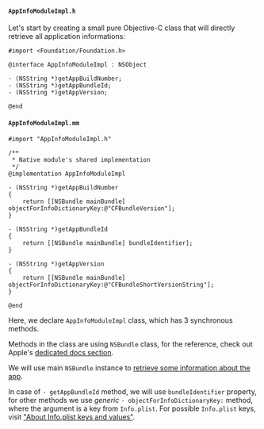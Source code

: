 #### `AppInfoModuleImpl.h`

Let's start by creating a small pure Objective-C class that will directly retrieve all application informations:

```objc title="ios/AppInfoModuleImpl.h"
#import <Foundation/Foundation.h>

@interface AppInfoModuleImpl : NSObject

- (NSString *)getAppBuildNumber;
- (NSString *)getAppBundleId;
- (NSString *)getAppVersion;

@end
```

#### `AppInfoModuleImpl.mm`

```objc title="ios/AppInfoModuleImpl.mm"
#import "AppInfoModuleImpl.h"

/**
 * Native module's shared implementation
 */
@implementation AppInfoModuleImpl

- (NSString *)getAppBuildNumber
{
    return [[NSBundle mainBundle] objectForInfoDictionaryKey:@"CFBundleVersion"];
}

- (NSString *)getAppBundleId
{
    return [[NSBundle mainBundle] bundleIdentifier];
}

- (NSString *)getAppVersion
{
    return [[NSBundle mainBundle] objectForInfoDictionaryKey:@"CFBundleShortVersionString"];
}

@end
```

Here, we declare `AppInfoModuleImpl` class, which has 3 synchronous methods.

Methods in the class are using `NSBundle` class, for the reference, check out Apple's [dedicated docs section](https://developer.apple.com/documentation/foundation/nsbundle?language=objc).

We will use main `NSBundle` instance to [retrieve some information about the app](https://developer.apple.com/documentation/foundation/nsbundle#1652578).

In case of `- getAppBundleId` method, we will use `bundleIdentifier` property, for other methods we use _generic_ `- objectForInfoDictionaryKey:` method, where the argument is a key from `Info.plist`.
For possible `Info.plist` keys, visit ["About Info.plist keys and values"](https://developer.apple.com/library/archive/documentation/General/Reference/InfoPlistKeyReference/Introduction/Introduction.html).

